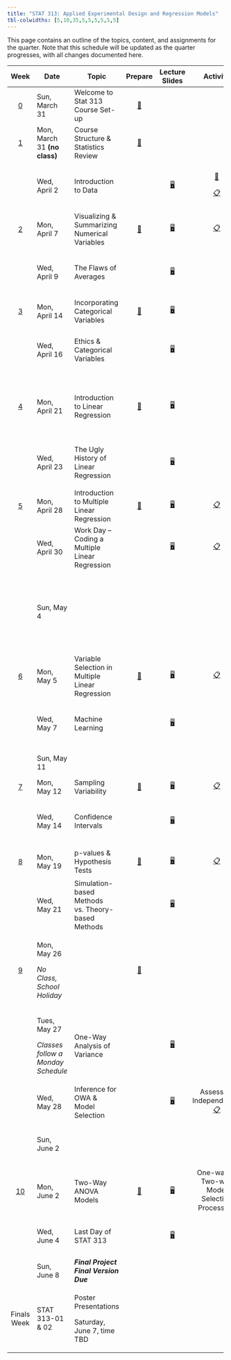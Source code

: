 ```yaml
---
title: "STAT 313: Applied Experimental Design and Regression Models"
tbl-colwidths: [5,10,35,5,5,5,5,5,5]
---
```


This page contains an outline of the topics, content, and assignments for the quarter. Note that this schedule will be updated as the quarter progresses, with all changes documented here.

::: column-screen-inset-right
+-------------------------+------------------------------------+---------------------------------------------------+----------------------------------------------+----------------------------------------------------------------+---------------------------------------------------------------------------------------------------------------------------------------------------------------------+--------------------------------------------------------------------------------------------------------------------------------------+----------------------------------------------------------------------------------------------------------------------------------+-------------------------------------------------------------------------------------------------------------------------------------------------------+
| Week                    | Date                               | Topic                                             | Prepare                                      | Lecture Slides                                                 | Activity                                                                                                                                                            | Lab                                                                                                                                  | Critique                                                                                                                         | Project                                                                                                                                               |
+:=======================:+====================================+===================================================+:============================================:+:==============================================================:+:===================================================================================================================================================================:+:====================================================================================================================================:+:================================================================================================================================:+:=====================================================================================================================================================:+
| [0](weeks/week-0.qmd)   | Sun, March 31                      | Welcome to Stat 313 Course Set-up                 | [📖](weeks/week-0.qmd "Course Set-up")       |                                                                |                                                                                                                                                                     |                                                                                                                                      |                                                                                                                                  |                                                                                                                                                       |
+-------------------------+------------------------------------+---------------------------------------------------+----------------------------------------------+----------------------------------------------------------------+---------------------------------------------------------------------------------------------------------------------------------------------------------------------+--------------------------------------------------------------------------------------------------------------------------------------+----------------------------------------------------------------------------------------------------------------------------------+-------------------------------------------------------------------------------------------------------------------------------------------------------+
| [1](weeks/week-1.qmd)   | Mon, March 31 **(no class)**       | Course Structure & Statistics Review              | [📖](weeks/week-1.qmd "Week 1 Coursework")   |                                                                |                                                                                                                                                                     |                                                                                                                                      |                                                                                                                                  |                                                                                                                                                       |
+-------------------------+------------------------------------+---------------------------------------------------+----------------------------------------------+----------------------------------------------------------------+---------------------------------------------------------------------------------------------------------------------------------------------------------------------+--------------------------------------------------------------------------------------------------------------------------------------+----------------------------------------------------------------------------------------------------------------------------------+-------------------------------------------------------------------------------------------------------------------------------------------------------+
|                         | Wed, April 2                       | Introduction to Data                              |                                              | [🖥](slides/week1-day1-alt.qmd "Week 1 Review Lecture Slides")  | [🎥](https://www.youtube.com/watch?v=_f3latmOhew "Video on How to Work in Quarto")                                                                                  | [💻](labs/lab-1.qmd "Lab 1") </br> Due April 7 </br> [Lab 1 Feedback](labs/grading-guides/lab-1-solutions.qmd "Lab 1 Feedback")      |                                                                                                                                  |                                                                                                                                                       |
|                         |                                    |                                                   |                                              |                                                                |                                                                                                                                                                     |                                                                                                                                      |                                                                                                                                  |                                                                                                                                                       |
|                         |                                    |                                                   |                                              |                                                                | [📋](activity/week-1-quarto.qmd "Links to video, textbook, and tutorial resources")                                                                                 |                                                                                                                                      |                                                                                                                                  |                                                                                                                                                       |
+-------------------------+------------------------------------+---------------------------------------------------+----------------------------------------------+----------------------------------------------------------------+---------------------------------------------------------------------------------------------------------------------------------------------------------------------+--------------------------------------------------------------------------------------------------------------------------------------+----------------------------------------------------------------------------------------------------------------------------------+-------------------------------------------------------------------------------------------------------------------------------------------------------+
| [2](weeks/week-2.qmd)   | Mon, April 7                       | Visualizing & Summarizing Numerical Variables     | [📖](weeks/week-2.qmd "Week 2 Coursework")   | [🖥](slides/week2-day1.qmd "Week 2 Review Lecture Slides")      | [📋](https://bit.ly/week-2-code-along "Code Along Activity")                                                                                                        |                                                                                                                                      |                                                                                                                                  |                                                                                                                                                       |
+-------------------------+------------------------------------+---------------------------------------------------+----------------------------------------------+----------------------------------------------------------------+---------------------------------------------------------------------------------------------------------------------------------------------------------------------+--------------------------------------------------------------------------------------------------------------------------------------+----------------------------------------------------------------------------------------------------------------------------------+-------------------------------------------------------------------------------------------------------------------------------------------------------+
|                         | Wed, April 9                       | The Flaws of Averages                             |                                              | [🖥](slides/week2-day2.qmd "Week 2 Lab Warm-up Lecture Slides") |                                                                                                                                                                     | [💻](labs/lab-2.qmd "Lab 2") </br> Due April 14 </br> [Lab 2 Feedback](labs/grading-guides/lab-2-grading-guide.qmd "Lab 2 Feedback") |                                                                                                                                  |                                                                                                                                                       |
+-------------------------+------------------------------------+---------------------------------------------------+----------------------------------------------+----------------------------------------------------------------+---------------------------------------------------------------------------------------------------------------------------------------------------------------------+--------------------------------------------------------------------------------------------------------------------------------------+----------------------------------------------------------------------------------------------------------------------------------+-------------------------------------------------------------------------------------------------------------------------------------------------------+
| [3](weeks/week-3.qmd)   | Mon, April 14                      | Incorporating Categorical Variables               | [📖](weeks/week-3.qmd "Week 3 Courswork")    | [🖥](slides/week3-day1.qmd "Week 3 Review Lecture Slides")      |                                                                                                                                                                     |                                                                                                                                      |                                                                                                                                  |                                                                                                                                                       |
+-------------------------+------------------------------------+---------------------------------------------------+----------------------------------------------+----------------------------------------------------------------+---------------------------------------------------------------------------------------------------------------------------------------------------------------------+--------------------------------------------------------------------------------------------------------------------------------------+----------------------------------------------------------------------------------------------------------------------------------+-------------------------------------------------------------------------------------------------------------------------------------------------------+
|                         | Wed, April 16                      | Ethics & Categorical Variables                    |                                              | [🖥](slides/week3-day2.qmd "Week 3 Review Lab Slides")          |                                                                                                                                                                     | [💻](labs/lab-3.qmd "Lab 3") </br> Due April 21 </br> [Lab 3 Feedback](labs/grading-guides/lab-3-grading-guide.qmd "Lab 3 Feedback") | [✍](critique/critique-1.qmd "Statistical Critique 1")[Statistical Critique 1](/critique/critique-1.qmd "Statistical Critique 1") |                                                                                                                                                       |
+-------------------------+------------------------------------+---------------------------------------------------+----------------------------------------------+----------------------------------------------------------------+---------------------------------------------------------------------------------------------------------------------------------------------------------------------+--------------------------------------------------------------------------------------------------------------------------------------+----------------------------------------------------------------------------------------------------------------------------------+-------------------------------------------------------------------------------------------------------------------------------------------------------+
| [4](weeks/week-4.qmd)   | Mon, April 21                      | Introduction to Linear Regression                 | [📖](weeks/week-4.qmd "Week 4 Coursework")   | [🖥](slides/week4-day1.qmd "Week 4 Review Lecture Slides")      |                                                                                                                                                                     |                                                                                                                                      | Statistical Critique 1 Due\                                                                                                      |                                                                                                                                                       |
|                         |                                    |                                                   |                                              |                                                                |                                                                                                                                                                     |                                                                                                                                      | </br> [Statistical Critique 1 Feedback](critique/grading-guides/critique-1-grading.qmd "Statistical Critique 1 Feedback")        |                                                                                                                                                       |
+-------------------------+------------------------------------+---------------------------------------------------+----------------------------------------------+----------------------------------------------------------------+---------------------------------------------------------------------------------------------------------------------------------------------------------------------+--------------------------------------------------------------------------------------------------------------------------------------+----------------------------------------------------------------------------------------------------------------------------------+-------------------------------------------------------------------------------------------------------------------------------------------------------+
|                         | Wed, April 23                      | The Ugly History of Linear Regression             |                                              | [🖥](slides/week4-day2.qmd "Week 4 Review Lab Slides")          |                                                                                                                                                                     | [💻](labs/lab-4.qmd "Lab 4") </br> Due April 28 </br> [Lab 4 Feedback](labs/grading-guides/lab-4-grading-guide.qmd "Lab 4 Feedback") |                                                                                                                                  | [📁 Midterm Project Proposal](project/midterm-project/midterm-proposal-313.qmd "Midterm Project Proposal")                                            |
+-------------------------+------------------------------------+---------------------------------------------------+----------------------------------------------+----------------------------------------------------------------+---------------------------------------------------------------------------------------------------------------------------------------------------------------------+--------------------------------------------------------------------------------------------------------------------------------------+----------------------------------------------------------------------------------------------------------------------------------+-------------------------------------------------------------------------------------------------------------------------------------------------------+
| [5](weeks/week-5.qmd)   | Mon, April 28                      | Introduction to Multiple Linear Regression        | [📖](weeks/week-5.qmd "Week 5 Coursework")   | [🖥](slides/week5-day1.qmd "Week 5 Review Lecture Slides")      | [📋](activity/week-5-sample-selection.qmd "Sample Selection & Scope of Inference Activity")                                                                         |                                                                                                                                      |                                                                                                                                  | Midterm Projec Proposal Due                                                                                                                           |
+-------------------------+------------------------------------+---------------------------------------------------+----------------------------------------------+----------------------------------------------------------------+---------------------------------------------------------------------------------------------------------------------------------------------------------------------+--------------------------------------------------------------------------------------------------------------------------------------+----------------------------------------------------------------------------------------------------------------------------------+-------------------------------------------------------------------------------------------------------------------------------------------------------+
|                         | Wed, April 30                      | Work Day -- Coding a Multiple Linear Regression   |                                              | [🖥](slides/week5-day2.qmd "Midterm Project Warm-up Slides")    | [📋](activity/week-5-model-justification.qmd "Model Justification Critique")                                                                                        |                                                                                                                                      |                                                                                                                                  |                                                                                                                                                       |
+-------------------------+------------------------------------+---------------------------------------------------+----------------------------------------------+----------------------------------------------------------------+---------------------------------------------------------------------------------------------------------------------------------------------------------------------+--------------------------------------------------------------------------------------------------------------------------------------+----------------------------------------------------------------------------------------------------------------------------------+-------------------------------------------------------------------------------------------------------------------------------------------------------+
|                         | Sun, May 4                         |                                                   |                                              |                                                                |                                                                                                                                                                     |                                                                                                                                      |                                                                                                                                  | Midterm Project First Draft Due                                                                                                                       |
|                         |                                    |                                                   |                                              |                                                                |                                                                                                                                                                     |                                                                                                                                      |                                                                                                                                  |                                                                                                                                                       |
|                         |                                    |                                                   |                                              |                                                                |                                                                                                                                                                     |                                                                                                                                      |                                                                                                                                  | Gradin Rubric: [✅](project/midterm-project/midterm-project-grading-rubric.qmd "Midterm Project Grading Rubric")                                      |
|                         |                                    |                                                   |                                              |                                                                |                                                                                                                                                                     |                                                                                                                                      |                                                                                                                                  |                                                                                                                                                       |
|                         |                                    |                                                   |                                              |                                                                |                                                                                                                                                                     |                                                                                                                                      |                                                                                                                                  | Feedback: [📣](project/midterm-project-help/midterm-project-feedback.qmd "Midterm Project Feedback Guide")                                            |
+-------------------------+------------------------------------+---------------------------------------------------+----------------------------------------------+----------------------------------------------------------------+---------------------------------------------------------------------------------------------------------------------------------------------------------------------+--------------------------------------------------------------------------------------------------------------------------------------+----------------------------------------------------------------------------------------------------------------------------------+-------------------------------------------------------------------------------------------------------------------------------------------------------+
| [6](weeks/week-6.qmd)   | Mon, May 5                         | Variable Selection in Multiple Linear Regression  | [📖](weeks/week-6.qmd "Week 6 Coursework")   | [🖥](slides/week6-day1.qmd "Week 6 Review Lecture Slides")      | [📋](activity/week-6-model-selection.qmd "Model Selection Activity")                                                                                                |                                                                                                                                      |                                                                                                                                  |                                                                                                                                                       |
+-------------------------+------------------------------------+---------------------------------------------------+----------------------------------------------+----------------------------------------------------------------+---------------------------------------------------------------------------------------------------------------------------------------------------------------------+--------------------------------------------------------------------------------------------------------------------------------------+----------------------------------------------------------------------------------------------------------------------------------+-------------------------------------------------------------------------------------------------------------------------------------------------------+
|                         | Wed, May 7                         | Machine Learning                                  |                                              | [🖥](slides/week6-day2.qmd "Week 6 Lab Review Slides")          |                                                                                                                                                                     | [💻](labs/lab-6.qmd "Lab 6") </br> Due May 12 </br> [Lab 6 Feedback](labs/grading-guides/lab-6-grading-guide.qmd "Lab 6 Feedback")   |                                                                                                                                  |                                                                                                                                                       |
+-------------------------+------------------------------------+---------------------------------------------------+----------------------------------------------+----------------------------------------------------------------+---------------------------------------------------------------------------------------------------------------------------------------------------------------------+--------------------------------------------------------------------------------------------------------------------------------------+----------------------------------------------------------------------------------------------------------------------------------+-------------------------------------------------------------------------------------------------------------------------------------------------------+
|                         | Sun, May 11                        |                                                   |                                              |                                                                |                                                                                                                                                                     |                                                                                                                                      |                                                                                                                                  | Midterm Project Final Version Due                                                                                                                     |
+-------------------------+------------------------------------+---------------------------------------------------+----------------------------------------------+----------------------------------------------------------------+---------------------------------------------------------------------------------------------------------------------------------------------------------------------+--------------------------------------------------------------------------------------------------------------------------------------+----------------------------------------------------------------------------------------------------------------------------------+-------------------------------------------------------------------------------------------------------------------------------------------------------+
| [7](weeks/week-7.qmd)   | Mon, May 12                        | Sampling Variability                              | [📖](weeks/week-7.qmd "Week 7 Coursework")   | [🖥](slides/week7-day1.qmd "Week 7 Review Lecture Slides")      | [📋](activity/week-7-sampling-activity.qmd "Exploring Sampling Concepts")                                                                                           |                                                                                                                                      |                                                                                                                                  |                                                                                                                                                       |
+-------------------------+------------------------------------+---------------------------------------------------+----------------------------------------------+----------------------------------------------------------------+---------------------------------------------------------------------------------------------------------------------------------------------------------------------+--------------------------------------------------------------------------------------------------------------------------------------+----------------------------------------------------------------------------------------------------------------------------------+-------------------------------------------------------------------------------------------------------------------------------------------------------+
|                         | Wed, May 14                        | Confidence Intervals                              |                                              | [🖥](slides/week7-day2.qmd "Week 7 Lab Review Slides")          |                                                                                                                                                                     | [💻](labs/lab-7.qmd "Lab 7") </br> Due May 19 </br> [Lab 7 Feedback](labs/grading-guides/lab-7-grading-guide.qmd "Lab 7 Feedback")   |                                                                                                                                  |                                                                                                                                                       |
+-------------------------+------------------------------------+---------------------------------------------------+----------------------------------------------+----------------------------------------------------------------+---------------------------------------------------------------------------------------------------------------------------------------------------------------------+--------------------------------------------------------------------------------------------------------------------------------------+----------------------------------------------------------------------------------------------------------------------------------+-------------------------------------------------------------------------------------------------------------------------------------------------------+
| [8](weeks/week-8.qmd)   | Mon, May 19                        | p-values & Hypothesis Tests                       | [📖](weeks/week-8.qmd "Week 8 Coursework")   | [🖥](slides/week8-day1.qmd "Week 8 Review Lecture Slides")      | [📋](activity/week-8-grade-check.qmd "Grade Check-in")                                                                                                              |                                                                                                                                      | [✍ Statistical Critique 2](/critique/critique-2.qmd)                                                                             |                                                                                                                                                       |
+-------------------------+------------------------------------+---------------------------------------------------+----------------------------------------------+----------------------------------------------------------------+---------------------------------------------------------------------------------------------------------------------------------------------------------------------+--------------------------------------------------------------------------------------------------------------------------------------+----------------------------------------------------------------------------------------------------------------------------------+-------------------------------------------------------------------------------------------------------------------------------------------------------+
|                         | Wed, May 21                        | Simulation-based Methods vs. Theory-based Methods |                                              | [🖥](slides/week8-day2.qmd "Week 8 Lab Review Slides")          |                                                                                                                                                                     | [💻](labs/lab-8.qmd "Lab 8") </br> Due May 26 </br> [Lab 8 Feedback](labs/grading-guides/lab-8-grading-guide.qmd "Lab 8 Feedback")   |                                                                                                                                  |                                                                                                                                                       |
+-------------------------+------------------------------------+---------------------------------------------------+----------------------------------------------+----------------------------------------------------------------+---------------------------------------------------------------------------------------------------------------------------------------------------------------------+--------------------------------------------------------------------------------------------------------------------------------------+----------------------------------------------------------------------------------------------------------------------------------+-------------------------------------------------------------------------------------------------------------------------------------------------------+
| [9](weeks/week-9.qmd)   | Mon, May 26                        |                                                   | [📖](weeks/week-9.qmd "Week 9 Coursework")   |                                                                | \                                                                                                                                                                   |                                                                                                                                      | [✍](critique/critique-2.qmd "Statistical Critique 2")Statistical Critique 2 Due                                                  |                                                                                                                                                       |
|                         |                                    |                                                   |                                              |                                                                |                                                                                                                                                                     |                                                                                                                                      |                                                                                                                                  |                                                                                                                                                       |
|                         | *No Class, School Holiday*         |                                                   |                                              |                                                                |                                                                                                                                                                     |                                                                                                                                      |                                                                                                                                  |                                                                                                                                                       |
+-------------------------+------------------------------------+---------------------------------------------------+----------------------------------------------+----------------------------------------------------------------+---------------------------------------------------------------------------------------------------------------------------------------------------------------------+--------------------------------------------------------------------------------------------------------------------------------------+----------------------------------------------------------------------------------------------------------------------------------+-------------------------------------------------------------------------------------------------------------------------------------------------------+
|                         | Tues, May 27                       | One-Way Analysis of Variance                      |                                              | [🖥](slides/week9-day1.qmd "One-way ANOVA Review")              |                                                                                                                                                                     |                                                                                                                                      |                                                                                                                                  | [📁 Final Project Instructions](project/final-project/final-project-directions.qmd "Final Project Instructions")                                      |
|                         |                                    |                                                   |                                              |                                                                |                                                                                                                                                                     |                                                                                                                                      |                                                                                                                                  |                                                                                                                                                       |
|                         | *Classes follow a Monday Schedule* |                                                   |                                              |                                                                |                                                                                                                                                                     |                                                                                                                                      |                                                                                                                                  |                                                                                                                                                       |
+-------------------------+------------------------------------+---------------------------------------------------+----------------------------------------------+----------------------------------------------------------------+---------------------------------------------------------------------------------------------------------------------------------------------------------------------+--------------------------------------------------------------------------------------------------------------------------------------+----------------------------------------------------------------------------------------------------------------------------------+-------------------------------------------------------------------------------------------------------------------------------------------------------+
|                         | Wed, May 28                        | Inference for OWA & Model Selection               |                                              | [🖥](slides/week9-day2.qmd "Coding a One-way ANOVA")            | Assessing Independence: [📋](project/final-project-help/assess_independence.qmd "Help on Assessing Independence")                                                   |                                                                                                                                      |                                                                                                                                  |                                                                                                                                                       |
+-------------------------+------------------------------------+---------------------------------------------------+----------------------------------------------+----------------------------------------------------------------+---------------------------------------------------------------------------------------------------------------------------------------------------------------------+--------------------------------------------------------------------------------------------------------------------------------------+----------------------------------------------------------------------------------------------------------------------------------+-------------------------------------------------------------------------------------------------------------------------------------------------------+
|                         | Sun, June 2                        |                                                   |                                              |                                                                |                                                                                                                                                                     |                                                                                                                                      |                                                                                                                                  | ***Final Project First Draft Due*** </br> Grading Rubric: [✅](project/final-project/final-project-grading-rubric.qmd "Final Project Grading Rubric") |
+-------------------------+------------------------------------+---------------------------------------------------+----------------------------------------------+----------------------------------------------------------------+---------------------------------------------------------------------------------------------------------------------------------------------------------------------+--------------------------------------------------------------------------------------------------------------------------------------+----------------------------------------------------------------------------------------------------------------------------------+-------------------------------------------------------------------------------------------------------------------------------------------------------+
| [10](weeks/week-10.qmd) | Mon, June 2                        | Two-Way ANOVA Models                              | [📖](weeks/week-10.qmd "Week 10 Coursework") | [🖥](slides/week10-day1.qmd "Week 10 Review Slides")            | One-way to Two-way Model Selection Process: [📋](project/final-project-help/owa-to-twa-model-selection-process.qmd "Model Selection Process for the Final Project") |                                                                                                                                      |                                                                                                                                  |                                                                                                                                                       |
+-------------------------+------------------------------------+---------------------------------------------------+----------------------------------------------+----------------------------------------------------------------+---------------------------------------------------------------------------------------------------------------------------------------------------------------------+--------------------------------------------------------------------------------------------------------------------------------------+----------------------------------------------------------------------------------------------------------------------------------+-------------------------------------------------------------------------------------------------------------------------------------------------------+
|                         | Wed, June 4                        | Last Day of STAT 313                              |                                              | [🖥](slides/week10-day2.qmd "Final Class Debrief")              |                                                                                                                                                                     |                                                                                                                                      |                                                                                                                                  | What **should not** be in your project: [📋](project/final-project-help/no-gos.qmd "Things that don't belong in your report!")                        |
+-------------------------+------------------------------------+---------------------------------------------------+----------------------------------------------+----------------------------------------------------------------+---------------------------------------------------------------------------------------------------------------------------------------------------------------------+--------------------------------------------------------------------------------------------------------------------------------------+----------------------------------------------------------------------------------------------------------------------------------+-------------------------------------------------------------------------------------------------------------------------------------------------------+
|                         | Sun, June 8                        | ***Final Project Final Version Due***             |                                              |                                                                |                                                                                                                                                                     |                                                                                                                                      |                                                                                                                                  | Grading Rubric: [✅](project/final-project/final-project-grading-rubric.qmd "Final Project Grading Rubric")                                           |
+-------------------------+------------------------------------+---------------------------------------------------+----------------------------------------------+----------------------------------------------------------------+---------------------------------------------------------------------------------------------------------------------------------------------------------------------+--------------------------------------------------------------------------------------------------------------------------------------+----------------------------------------------------------------------------------------------------------------------------------+-------------------------------------------------------------------------------------------------------------------------------------------------------+
| Finals Week             | STAT 313-01 & 02                   | Poster Presentations                              |                                              |                                                                |                                                                                                                                                                     |                                                                                                                                      |                                                                                                                                  | Presentation Instructions                                                                                                                             |
|                         |                                    |                                                   |                                              |                                                                |                                                                                                                                                                     |                                                                                                                                      |                                                                                                                                  |                                                                                                                                                       |
|                         |                                    | Saturday, June 7, time TBD                        |                                              |                                                                |                                                                                                                                                                     |                                                                                                                                      |                                                                                                                                  |                                                                                                                                                       |
+-------------------------+------------------------------------+---------------------------------------------------+----------------------------------------------+----------------------------------------------------------------+---------------------------------------------------------------------------------------------------------------------------------------------------------------------+--------------------------------------------------------------------------------------------------------------------------------------+----------------------------------------------------------------------------------------------------------------------------------+-------------------------------------------------------------------------------------------------------------------------------------------------------+
:::
